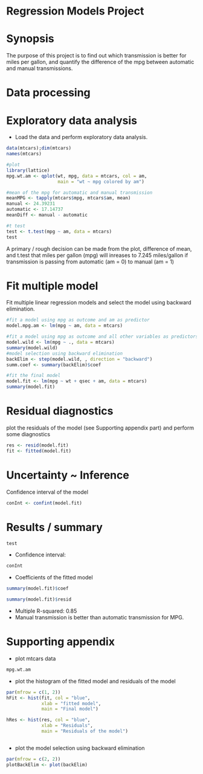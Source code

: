 Regression Models Project
=========================

Synopsis 
========
The purpose of this project is to find out which transmission is better for miles per gallon, and quantify the difference of the mpg between automatic and manual transmissions.

Data processing
===============

Exploratory data analysis
=========================

- Load the data and perform exploratory data analysis.
```r
data(mtcars);dim(mtcars)
names(mtcars)

#plot 
library(lattice)
mpg.wt.am <- qplot(wt, mpg, data = mtcars, col = am,
                   main = "wt ~ mpg colored by am")

#mean of the mpg for automatic and manual transmission
meanMPG <- tapply(mtcars$mpg, mtcars$am, mean)
manual <- 24.39231 
automatic <- 17.14737
meanDiff <- manual - automatic

#t test
test <- t.test(mpg ~ am, data = mtcars)
test
```

A primary / rough decision can be made from the plot, difference of mean, and t.test that miles per gallon (mpg) will inreases to 7.245 miles/gallon if transmission is passing from automatic (am = 0) to manual (am = 1)

Fit multiple model
==================

Fit multiple linear regression models and select the model using  backward elimination.
```r
#fit a model using mpg as outcome and am as predictor
model.mpg.am <- lm(mpg ~ am, data = mtcars)

#fit a model using mpg as outcome and all other variables as predictors.
model.wild <- lm(mpg ~ ., data = mtcars)
summary(model.wild)
#model selection using backward elimination
backElim <- step(model.wild, , direction = "backward")
summ.coef <- summary(backElim)$coef

#fit the final model
model.fit <- lm(mpg ~ wt + qsec + am, data = mtcars)
summary(model.fit)
```

Residual diagnostics
====================

plot the residuals of the model (see Supporting appendix part) and perform some diagnostics
```r
res <- resid(model.fit)
fit <- fitted(model.fit)
```

Uncertainty ~ Inference
=======================

Confidence interval of the model
```r
conInt <- confint(model.fit)
```

Results / summary
=================

```r
test
```

- Confidence interval:
```r
conInt
```

- Coefficients of the fitted model
```r
summary(model.fit)$coef
```


```r
summary(model.fit)$resid
```
- Multiple R-squared:  0.85
- Manual transmission is better than automatic transmission for MPG.

Supporting appendix
===================
- plot mtcars data

```r
mpg.wt.am                  
```

- plot the histogram of the fitted model and residuals of the model

``` r
par(mfrow = c(1, 2))
hFit <- hist(fit, col = "blue",
             xlab = "fitted model", 
             main = "Final model")

hRes <- hist(res, col = "blue",
             xlab = "Residuals",
             main = "Residuals of the model")
```


```r

```

- plot the model selection using backward elimination

```r
par(mfrow = c(2, 2))
plotBackElim <- plot(backElim)
```

